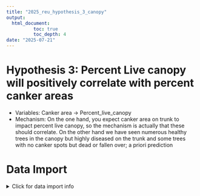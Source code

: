```yaml
---
title: "2025_reu_hypothesis_3_canopy"
output: 
  html_document:
          toc: true
          toc_depth: 4
date: "2025-07-21"
---
```


# Hypothesis 3: Percent Live canopy will positively correlate with percent canker areas 
- Variables: Canker area → Percent_live_canopy
- Mechanism: On the one hand, you expect canker area on trunk to impact percent live canopy, so the mechanism is actually that these should correlate.  On the other hand we have seen numerous healthy trees in the canopy but highly diseased on the trunk and some trees with no canker spots but dead or fallen over; a priori prediction

# Data Import
<details>
  <summary>Click for data import info</summary>
## Importing 2024 & 2025 Data

See the full code for the break down for the importing and cleaning open the documents of the same name. Or here: - [2024 cleaning code](https://rpubs.com/hankhelmers/cleaning_2024_health_form_data) and - [2025 cleaning code](https://rpubs.com/hankhelmers/cleaning_2025_health_form_data)

### Create the R files if needed.

Purl (or stitch) together R code from the markdown cleaning files. These stitched files are stored in 'purl' folder with the date of the code purled.

```r
# library(knitr)
# 
# purl("cleaning_2024_health_form_data.Rmd",
#      output =
#        paste("purl/cleaning_2024_health_form_data",
#        Sys.Date(),".R"))
# 
# purl("cleaning_2025_health_form_data.Rmd",
#      output =
#        paste("purl/cleaning_2025_health_form_data",
#        Sys.Date(),".R"))
```

### Run the R files to get cleaned data

Next, we can run those extracted R files to actually import and clean the data.

```r
## 2024 data
source(paste("purl/cleaning_2024_health_form_data", Sys.Date(), ".R"))

## 2025 data
source(paste("purl/cleaning_2025_health_form_data", Sys.Date(), ".R"))
```

### Combining 2024 and 2025 data along canker area & DBH

```r
library(dplyr)

# Add a 'year' column to each dataset to allow grouping/plotting by year
health_assess_2024 <- health_assess_2024 %>%
  mutate(year = 2024)

health_assess_2025 <- health_assess_2025 %>%
  mutate(year = 2025)

# Keep only the necessary columns for this hypothesis
sliced_2024 <- health_assess_2024 %>%
  select(year, dbh_cm, percent_live_canopy, base_canker_area, trunk_canker_area, seedling_y_n) 

sliced_2025 <- health_assess_2025 %>%
  select(year, dbh_cm, percent_live_canopy, base_canker_area, trunk_canker_area, seedling_y_n) 

# Combine the two data frames
combined_2024_2025 <- bind_rows(sliced_2024, sliced_2025) 

# Fixing the Y, N, Yes, No discrepancies in combined
combined_2024_2025 <- combined_2024_2025 %>% mutate(seedling_y_n = if_else(seedling_y_n == "N", "No", seedling_y_n))
combined_2024_2025 <- combined_2024_2025 %>% mutate(seedling_y_n = if_else(seedling_y_n == "Y", "Yes", seedling_y_n))
```
<details>

# Setup of Analysis

This chunk defines a re-usable function to run a regression across multiple input datas.

```r
do_hypoth3_analysis <- function(data = combined_2024_2025, predictor, response, xlabel, ylabel, color = "black", color_points = "black") {
  # Model: Define linear model
  model <- lm(reformulate(predictor, response), data = data)
  coefs <- coef(model)
  r_squared <- summary(model)$r.squared
  p_value <- summary(model)$coefficients[2,4]   # pull p.value from linear regression model
  
  # Text: Create equation and R^2 text
  equation <- paste0("y = ", round(coefs[2], 2), "x + ", round(coefs[1], 2))
  r2_text <- paste0("italic(R)^2 == ", round(r_squared, 4))
  p_text <- paste0("p-value = ", round(p_value, 10))
  
  # Position: Get plotting ranges
  max_x <- max(data[[predictor]], na.rm = TRUE)
  
  max_y <- max(data[[response]], na.rm = TRUE)
  min_y <- min(data[[response]], na.rm = TRUE)
  range_y <- max_y - min_y
  
  # Annotate sample size near the bottom-right
  sample_size_y_position <- min_y + 0.08 * range_y
  
  # Annotate equation and r2 near the top-right
  p_y_position  <- max_y - 0.05 * range_y
  eq_y_position <- max_y - 0.12 * range_y
  r2_y_position <- max_y - 0.19 * range_y
  
  # PLOT ------------------------------------------------------
  ggplot(data, aes_string(x = predictor, y = response)) +
    # Points
    geom_point(aes_string(color = color_points)) +
    
    # Line of best fit
    geom_smooth(method = "lm", color = color) +
    
    # Axes Label & Theme
    labs(x = xlabel, y = ylabel) +  # Set the y-axis label
    theme(
      axis.title.x = element_text(color = color) # Change y-axis label color
    ) + 
    
    # Samples size text
    annotate(
      "text", 
      x = max_x,
      y = sample_size_y_position,
      label = paste("n = ", count(data)),
      hjust = 1,
      size = 6,
      color = "black"
    ) +
    
    # Equation and R^2 text
    annotate(
      "text",
      x = max_x,
      y = eq_y_position,
      label = equation,
      hjust = 1,
      size = 4,
      color = color
    ) +
    annotate(
      "text",
      x = max_x,
      y = r2_y_position,
      label = r2_text,
      hjust = 1,
      size = 4,
      color = color,
      parse = TRUE # Ensures that italics styling works
    ) + 
    # P value text
    annotate(
      "text",
      x = max_x,
      y = p_y_position,
      label = p_text,
      hjust = 1,
      size = 4,
      color = color
    )
}
```

# Data Analysis

Here are the major delineations of questions across this hypotheses: \* Done ? In-progress

# Hypothesis 3: Live canopy/severity of infection based on canopy will correlate with canker area 

-   What patterns of live canopy and canker area do we see overall? \*
-   What patterns of live canopy and canker area do we see across age classes? \*
-   What patterns of live canopy and canker area do we see across years? ?
-   What patterns of live canopy and canker area do we see across sites? ?

## Patterns overall in 2025

```r
library(scales)

hex <- hue_pal()(5)

patterns_across_2025_base <- do_hypoth3_analysis(
  data = health_assess_2025, 
  predictor = "base_canker_area", 
  response = "percent_live_canopy",
  xlabel = "% of Base Canker Area",
  ylabel = "% Live Canopy",
  color = hex[3],
  color_points = "seedling_y_n"
)
patterns_across_2025_base

patterns_across_2025_trunk <- do_hypoth3_analysis(
  data = health_assess_2025, 
  predictor = "trunk_canker_area", 
  response = "percent_live_canopy",
  xlabel = "% of Trunk Canker Area",
  ylabel = "% Live Canopy",
  color = hex[4],
  color_points = "seedling_y_n"
)
patterns_across_2025_trunk
```
```r
library(patchwork)

(patterns_across_2025_base + patterns_across_2025_trunk) + plot_layout(guide = "collect")
```

## Patterns across seedlings versus adults

### Seedlings
```r
library(scales)

hex <- hue_pal()(5)

seedlings_combined <- health_assess_2025 %>% filter(is.na(dbh_cm))

patterns_across_seedlings_base <- do_hypoth3_analysis(
  data = seedlings_combined, 
  predictor = "base_canker_area", 
  response = "percent_live_canopy",
  xlabel = "% of Base Canker Area in Seedlings",
  ylabel = "% Live Canopy",
  color = hex[3],
  color_points = "seedling_y_n"
)
patterns_across_seedlings_base

patterns_across_seedlings_trunk <- do_hypoth3_analysis(
  data = seedlings_combined, 
  predictor = "trunk_canker_area", 
  response = "percent_live_canopy",
  xlabel = "% of Trunk Canker Area in Seedlings",
  ylabel = "% Live Canopy",
  color = hex[4],
  color_points = "seedling_y_n"
)
patterns_across_seedlings_trunk
```

```r
library(patchwork)

seedlings_2025 <- (patterns_across_seedlings_base + patterns_across_seedlings_trunk) + plot_layout(guide = "collect")
seedlings_2025
```


### Adults
```r
library(scales)

hex <- hue_pal()(5)

adults_combined <- health_assess_2025 %>% filter(!is.na(dbh_cm))

patterns_across_adults_base <- do_hypoth3_analysis(
  data = adults_combined, 
  predictor = "base_canker_area", 
  response = "percent_live_canopy",
  xlabel = "% of Base Canker Area in 2025 Adults",
  ylabel = "% Live Canopy",
  color = hex[3],
  color_points = "seedling_y_n"
)
patterns_across_adults_base

patterns_across_adults_trunk <- do_hypoth3_analysis(
  data = adults_combined, 
  predictor = "trunk_canker_area", 
  response = "percent_live_canopy",
  xlabel = "% of Trunk Canker Area in 2025 Adults",
  ylabel = "% Live Canopy",
  color = hex[4],
  color_points = "seedling_y_n"
)
patterns_across_adults_trunk
```

```r
library(patchwork)

adults_2025 <- (patterns_across_adults_base + patterns_across_adults_trunk) + plot_layout(guide = "collect")
adults_2025
```

# Results

## In 2025, seedlings show no relationship between either canker areas and canopy.
```r
seedlings_2025
```

## However, 2025 adults show a week negative relationship between both canker areas and percent live canopy. 
```r
adults_2025
```

# Discussion as of 07-22-2025
On July 22nd, 2025, Sean, Emma and Hank discussed these results during [this meeting](https://docs.google.com/document/d/15xoUURPlGVqyw3vhbF4yVGhUSl-gvz_8IQJsIq6DNAM/edit?tab=t.0), these are the highlights:

